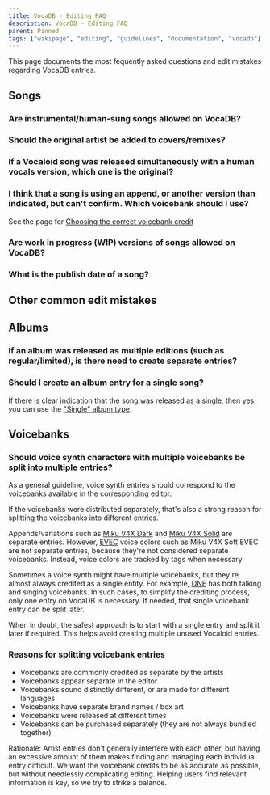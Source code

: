 ---
title: VocaDB - Editing FAQ
description: VocaDB - Editing FAQ
parent: Pinned
tags: ["wikipage", "editing", "guidelines", "documentation", "vocadb"]
---


This page documents the most fequently asked questions and edit mistakes regarding VocaDB entries.

## Songs

### Are instrumental/human-sung songs allowed on VocaDB?

<RuleEmbed ruleId={12} />

### Should the original artist be added to covers/remixes?

<RuleEmbed ruleId={132} />

### If a Vocaloid song was released simultaneously with a human vocals version, which one is the original?

<RuleEmbed ruleId={127} />

### I think that a song is using an append, or another version than indicated, but can't confirm. Which voicebank should I use?

See the page for [Choosing the correct voicebank credit](https://wiki.vocadb.net/docs/choosing-the-correct-voicebank-credit)

### Are work in progress (WIP) versions of songs allowed on VocaDB?

<RuleEmbed ruleId={10} />

### What is the publish date of a song?

<RuleEmbed ruleId={100} />

## Other common edit mistakes

<RuleEmbed ruleId={101} />
<RuleEmbed ruleId={30} />
<RuleEmbed ruleId={36} />
<RuleEmbed ruleId={138} />

## Albums

### If an album was released as multiple editions (such as regular/limited), is there need to create separate entries?

<RuleEmbed ruleId={54} />

### Should I create an album entry for a single song?

If there is clear indication that the song was released as a single, then yes, you can use the ["Single" album type](/docs/docs/album-entry-editing#single).

## Voicebanks

### Should voice synth characters with multiple voicebanks be split into multiple entries?

As a general guideline, voice synth entries should correspond to the voicebanks available in the corresponding editor.

If the voicebanks were distributed separately, that's also a strong reason for splitting the voicebanks into different entries.

Appends/variations such as [Miku V4X Dark](http://vocadb.net/Ar/50233) and [Miku V4X Solid](http://vocadb.net/Ar/50235) are separate entries. However, [EVEC](http://vocadb.net/T/4828/evec) voice colors such as Miku V4X Soft EVEC are not separate entries, because they're not considered separate voicebanks. Instead, voice colors are tracked by tags when necessary.

Sometimes a voice synth might have multiple voicebanks, but they're almost always credited as a single entity. For example, [ONE](http://vocadb.net/Ar/31062) has both talking and singing voicebanks. In such cases, to simplify the crediting process, only one entry on VocaDB is necessary. If needed, that single voicebank entry can be split later.

When in doubt, the safest approach is to start with a single entry and split it later if required. This helps avoid creating multiple unused Vocaloid entries.

### Reasons for splitting voicebank entries

- Voicebanks are commonly credited as separate by the artists
- Voicebanks appear separate in the editor
- Voicebanks sound distinctly different, or are made for different languages
- Voicebanks have separate brand names / box art
- Voicebanks were released at different times
- Voicebanks can be purchased separately (they are not always bundled together)

Rationale: Artist entries don't generally interfere with each other, but having an excessive amount of them makes finding and managing each individual entry difficult. We want the voicebank credits to be as accurate as possible, but without needlessly complicating editing. Helping users find relevant information is key, so we try to strike a balance.